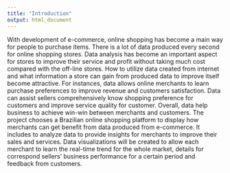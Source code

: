 ```yaml
---
title: "Introduction"
output: html_document
---
```




With development of e-commerce, online shopping has become a main way for people to purchase items. 
There is a lot of data produced every second for online shopping stores. Data analysis has become an important 
aspect for stores to improve their service and profit without taking much cost compared with the off-line stores. 
How to utilize data created from internet and what information a store can gain from produced data to improve 
itself become attractive. For instances, data allows online merchants to learn purchase preferences to improve 
revenue and customers satisfaction. Data can assist sellers comprehensively know shopping preference for 
customers and improve service quality for customer. Overall, data help business to achieve win-win between 
merchants and customers. The project chooses a Brazilian online shopping platform to display how merchants 
can get benefit from data produced from e-commerce. It includes to analyze data to provide insights for 
merchants to improve their sales and services. Data visualizations will be created to allow each merchant to 
learn the real-time trend for the whole market, details for correspond sellers’ business performance for a 
certain period and feedback from customers.